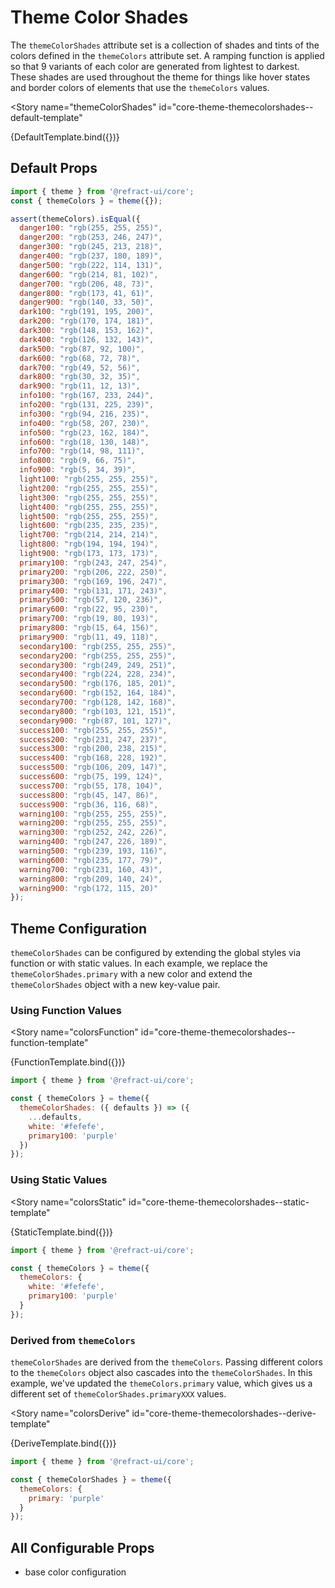 # Theme Color Shades


<BreadCrumb
  token="themeColorShades"
/>

The `themeColorShades` attribute set is a collection of shades and tints of the colors defined in the `themeColors` attribute set. A ramping function is applied so that 9 variants of each color are generated from lightest to darkest. These shades are used throughout the theme for things like hover states and border colors of elements that use the `themeColors` values.

<Story
  name="themeColorShades"
  id="core-theme-themecolorshades--default-template"
>
  {DefaultTemplate.bind({})}
</Story>

## Default Props

``` js
import { theme } from '@refract-ui/core';
const { themeColors } = theme({});

assert(themeColors).isEqual({
  danger100: "rgb(255, 255, 255)",
  danger200: "rgb(253, 246, 247)",
  danger300: "rgb(245, 213, 218)",
  danger400: "rgb(237, 180, 189)",
  danger500: "rgb(222, 114, 131)",
  danger600: "rgb(214, 81, 102)",
  danger700: "rgb(206, 48, 73)",
  danger800: "rgb(173, 41, 61)",
  danger900: "rgb(140, 33, 50)",
  dark100: "rgb(191, 195, 200)",
  dark200: "rgb(170, 174, 181)",
  dark300: "rgb(148, 153, 162)",
  dark400: "rgb(126, 132, 143)",
  dark500: "rgb(87, 92, 100)",
  dark600: "rgb(68, 72, 78)",
  dark700: "rgb(49, 52, 56)",
  dark800: "rgb(30, 32, 35)",
  dark900: "rgb(11, 12, 13)",
  info100: "rgb(167, 233, 244)",
  info200: "rgb(131, 225, 239)",
  info300: "rgb(94, 216, 235)",
  info400: "rgb(58, 207, 230)",
  info500: "rgb(23, 162, 184)",
  info600: "rgb(18, 130, 148)",
  info700: "rgb(14, 98, 111)",
  info800: "rgb(9, 66, 75)",
  info900: "rgb(5, 34, 39)",
  light100: "rgb(255, 255, 255)",
  light200: "rgb(255, 255, 255)",
  light300: "rgb(255, 255, 255)",
  light400: "rgb(255, 255, 255)",
  light500: "rgb(255, 255, 255)",
  light600: "rgb(235, 235, 235)",
  light700: "rgb(214, 214, 214)",
  light800: "rgb(194, 194, 194)",
  light900: "rgb(173, 173, 173)",
  primary100: "rgb(243, 247, 254)",
  primary200: "rgb(206, 222, 250)",
  primary300: "rgb(169, 196, 247)",
  primary400: "rgb(131, 171, 243)",
  primary500: "rgb(57, 120, 236)",
  primary600: "rgb(22, 95, 230)",
  primary700: "rgb(19, 80, 193)",
  primary800: "rgb(15, 64, 156)",
  primary900: "rgb(11, 49, 118)",
  secondary100: "rgb(255, 255, 255)",
  secondary200: "rgb(255, 255, 255)",
  secondary300: "rgb(249, 249, 251)",
  secondary400: "rgb(224, 228, 234)",
  secondary500: "rgb(176, 185, 201)",
  secondary600: "rgb(152, 164, 184)",
  secondary700: "rgb(128, 142, 168)",
  secondary800: "rgb(103, 121, 151)",
  secondary900: "rgb(87, 101, 127)",
  success100: "rgb(255, 255, 255)",
  success200: "rgb(231, 247, 237)",
  success300: "rgb(200, 238, 215)",
  success400: "rgb(168, 228, 192)",
  success500: "rgb(106, 209, 147)",
  success600: "rgb(75, 199, 124)",
  success700: "rgb(55, 178, 104)",
  success800: "rgb(45, 147, 86)",
  success900: "rgb(36, 116, 68)",
  warning100: "rgb(255, 255, 255)",
  warning200: "rgb(255, 255, 255)",
  warning300: "rgb(252, 242, 226)",
  warning400: "rgb(247, 226, 189)",
  warning500: "rgb(239, 193, 116)",
  warning600: "rgb(235, 177, 79)",
  warning700: "rgb(231, 160, 43)",
  warning800: "rgb(209, 140, 24)"​​,
  warning900: "rgb(172, 115, 20)"
});
```

## Theme Configuration

`themeColorShades` can be configured by extending the global styles via function or with static values. In each example, we replace the `themeColorShades.primary` with a new color and extend the `themeColorShades` object with a new key-value pair.

### Using Function Values

<Story
  name="colorsFunction"
  id="core-theme-themecolorshades--function-template"
>
  {FunctionTemplate.bind({})}
</Story>

``` js
import { theme } from '@refract-ui/core';

const { themeColors } = theme({
  themeColorShades: ({ defaults }) => ({
    ...defaults,
    white: '#fefefe',
    primary100: 'purple'
  })
});
```

### Using Static Values

<Story
  name="colorsStatic"
  id="core-theme-themecolorshades--static-template"
>
  {StaticTemplate.bind({})}
</Story>

``` js
import { theme } from '@refract-ui/core';

const { themeColors } = theme({
  themeColors: {
    white: '#fefefe',
    primary100: 'purple'
  }
});
```

### Derived from `themeColors`

`themeColorShades` are derived from the `themeColors`. Passing different colors to the `themeColors` object also cascades into the `themeColorShades`. In this example, we've updated the `themeColors.primary` value, which gives us a different set of `themeColorShades.primaryXXX` values.

<Story
  name="colorsDerive"
  id="core-theme-themecolorshades--derive-template"
>
  {DeriveTemplate.bind({})}
</Story>

``` js
import { theme } from '@refract-ui/core';

const { themeColorShades } = theme({
  themeColors: {
    primary: 'purple'
  }
});
```

## All Configurable Props

- base color configuration
